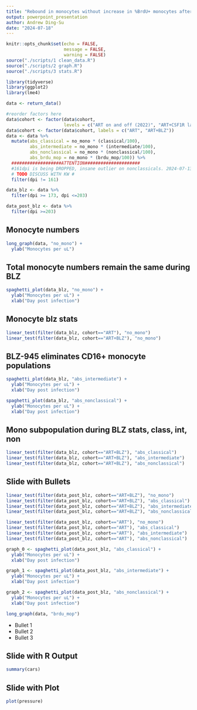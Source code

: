 ```yaml
---
title: "Rebound in monocytes without increase in %BrdU+ monocytes after BLZ-945 in SIV+ART+ animals"
output: powerpoint_presentation
author: Andrew Ding-Su
date: "2024-07-18"
---
```


```r
knitr::opts_chunk$set(echo = FALSE,
                      message = FALSE,
                      warning = FALSE)
source("./scripts/1 clean_data.R")
source("./scripts/2 graph.R")
source("./scripts/3 stats.R")

library(tidyverse)
library(ggplot2)
library(lme4)

data <- return_data()

#reorder factors here
data$cohort <- factor(data$cohort, 
                      levels = c("ART on and off (2022)", "ART+CSF1R late (2023)")) 
data$cohort <- factor(data$cohort, labels = c("ART", "ART+BLZ"))
data <- data %>%
  mutate(abs_classical = no_mono * (classical/100),
         abs_intermediate = no_mono * (intermediate/100),
         abs_nonclassical = no_mono * (nonclassical/100),
         abs_brdu_mop = no_mono * (brdu_mop/100)) %>%
  ###################ATTENTION#####################
  #161dpi is being DROPPED, insane outlier on nonclassicals. 2024-07-13#
  # TODO DISCUSS WITH KW #
  filter(dpi != 161)

data_blz <- data %>%
  filter(dpi >= 173, dpi <=203)

data_post_blz <- data %>%
  filter(dpi >=203)
```

## Monocyte numbers

```r
long_graph(data, "no_mono") +
  ylab("Monocytes per uL")
```

## Total monocyte numbers remain the same during BLZ

```r
spaghetti_plot(data_blz, "no_mono") +
  ylab("Monocytes per uL") +
  xlab("Day post infection")
```
## Monocyte blz stats
```r
linear_test(filter(data_blz, cohort=="ART"), "no_mono")
linear_test(filter(data_blz, cohort=="ART+BLZ"), "no_mono")
```

## BLZ-945 eliminates CD16+ monocyte populations

```r
spaghetti_plot(data_blz, "abs_intermediate") +
  ylab("Monocytes per uL") +
  xlab("Day post infection")

spaghetti_plot(data_blz, "abs_nonclassical") +
  ylab("Monocytes per uL") +
  xlab("Day post infection")
```
## Mono subpopulation during BLZ stats, class, int, non
```r
linear_test(filter(data_blz, cohort=="ART+BLZ"), "abs_classical")
linear_test(filter(data_blz, cohort=="ART+BLZ"), "abs_intermediate")
linear_test(filter(data_blz, cohort=="ART+BLZ"), "abs_nonclassical")
```


## Slide with Bullets
```r
linear_test(filter(data_post_blz, cohort=="ART+BLZ"), "no_mono")
linear_test(filter(data_post_blz, cohort=="ART+BLZ"), "abs_classical")
linear_test(filter(data_post_blz, cohort=="ART+BLZ"), "abs_intermediate")
linear_test(filter(data_post_blz, cohort=="ART+BLZ"), "abs_nonclassical")

linear_test(filter(data_post_blz, cohort=="ART"), "no_mono")
linear_test(filter(data_post_blz, cohort=="ART"), "abs_classical")
linear_test(filter(data_post_blz, cohort=="ART"), "abs_intermediate")
linear_test(filter(data_post_blz, cohort=="ART"), "abs_nonclassical")

graph_0 <- spaghetti_plot(data_post_blz, "abs_classical") +
  ylab("Monocytes per uL") +
  xlab("Day post infection")

graph_1 <- spaghetti_plot(data_post_blz, "abs_intermediate") +
  ylab("Monocytes per uL") +
  xlab("Day post infection")

graph_2 <- spaghetti_plot(data_post_blz, "abs_nonclassical") +
  ylab("Monocytes per uL") +
  xlab("Day post infection")

long_graph(data, "brdu_mop")

```

- Bullet 1
- Bullet 2
- Bullet 3

## Slide with R Output

```r
summary(cars)
```

## Slide with Plot

```r
plot(pressure)
```

